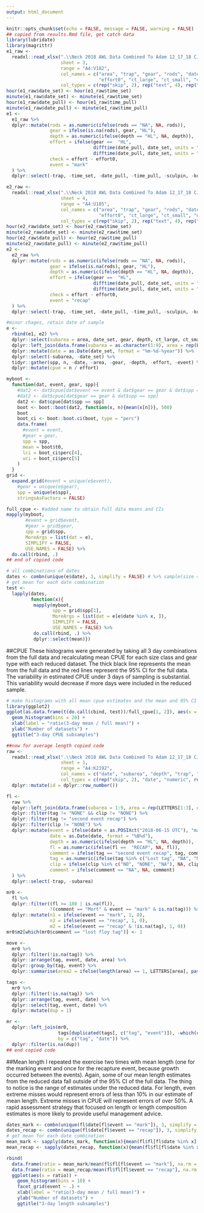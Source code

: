 ```yaml
---
output: html_document
---
```


```r
knitr::opts_chunk$set(echo = FALSE, message = FALSE, warning = FALSE)
## copied from results.Rmd file, get catch data
library(lubridate)
library(magrittr)
e1_raw <- 
  readxl::read_xlsx(".\\Neck 2018 AWL Data Combined To Adam 12_17_18 CJS Edits 1_23_19.xlsx",
                    sheet = 3,
                    range = "A4:V182",
                    col_names = c("area", "trap", "gear", "rods", "date_set", "date_pull", "time_set", "time_pull", "depth",
                                  "effort0", "ct_large", "ct_small", "dv", "coho", "sculpin", "kok", "sb", "comment"),
                    col_types = c(rep("skip", 2), rep("text", 4), rep("date", 4), "text", rep("skip", 2), rep("numeric", 8), "text"))
hour(e1_raw$date_set) <- hour(e1_raw$time_set)
minute(e1_raw$date_set) <- minute(e1_raw$time_set)
hour(e1_raw$date_pull) <- hour(e1_raw$time_pull)
minute(e1_raw$date_pull) <- minute(e1_raw$time_pull)
e1 <- 
  e1_raw %>% 
  dplyr::mutate(rods = as.numeric(ifelse(rods == "NA", NA, rods)),
                gear = ifelse(is.na(rods), gear, "HL"),
                depth = as.numeric(ifelse(depth == "HL", NA, depth)),
                effort = ifelse(gear ==  "HL", 
                                difftime(date_pull, date_set, units = "mins") * rods,
                                difftime(date_pull, date_set, units = "mins")),
                check = effort - effort0,
                event = "mark"
  ) %>%
  dplyr::select(-trap, -time_set, -date_pull, -time_pull, -sculpin, -kok, -sb)

e2_raw <- 
  readxl::read_xlsx(".\\Neck 2018 AWL Data Combined To Adam 12_17_18 CJS Edits 1_23_19.xlsx",
                    sheet = 4,
                    range = "A4:U185",
                    col_names = c("area", "trap", "gear", "rods", "date_set", "date_pull", "time_set", "time_pull", "depth",
                                  "effort0", "ct_large", "ct_small", "dv", "coho", "sculpin", "kok", "sb", "comment"),
                    col_types = c(rep("skip", 2), rep("text", 4), rep("date", 4), "text", "skip", rep("numeric", 8), "text"))
hour(e2_raw$date_set) <- hour(e2_raw$time_set)
minute(e2_raw$date_set) <- minute(e2_raw$time_set)
hour(e2_raw$date_pull) <- hour(e2_raw$time_pull)
minute(e2_raw$date_pull) <- minute(e2_raw$time_pull)
e2 <- 
  e2_raw %>% 
  dplyr::mutate(rods = as.numeric(ifelse(rods == "NA", NA, rods)),
                gear = ifelse(is.na(rods), gear, "HL"),
                depth = as.numeric(ifelse(depth == "HL", NA, depth)),
                effort = ifelse(gear ==  "HL", 
                                difftime(date_pull, date_set, units = "mins") * rods,
                                difftime(date_pull, date_set, units = "mins")),
                check = effort - effort0,
                event = "recap"
  ) %>%
  dplyr::select(-trap, -time_set, -date_pull, -time_pull, -sculpin, -kok, -sb)

#minor chages, retain date of sample
e <-
  rbind(e1, e2) %>%
  dplyr::select(subarea = area, date_set, gear, depth, ct_large, ct_small, dv, coho, effort, event) %>%
  dplyr::left_join(data.frame(subarea = as.character(1:9), area = rep(LETTERS[1:3], each = 3), stringsAsFactors = FALSE), by = "subarea") %>%
  dplyr::mutate(date = as.Date(date_set, format = "%m-%d-%year")) %>%
  dplyr::select(-subarea, -date_set) %>%
  tidyr::gather(spp, n, -date, -area, -gear, -depth, -effort, -event) %>%
  dplyr::mutate(cpue = n / effort)

myboot <-
  function(dat, event, gear, spp){
    #dat2 <- dat$cpue[dat$event == event & dat$gear == gear & dat$spp == spp]
    #dat2 <- dat$cpue[dat$gear == gear & dat$spp == spp]
    dat2 <- dat$cpue[dat$spp == spp]
    boot <- boot::boot(dat2, function(x, n){mean(x[n])}, 500)
    boot
    boot_ci <- boot::boot.ci(boot, type = "perc")
    data.frame(
      #event = event,
      #gear = gear,
      spp = spp,
      mean = boot$t0,
      lci = boot_ci$perc[4],
      uci = boot_ci$perc[5]
    )
  }
grid <-
  expand.grid(#event = unique(e$event),
    #gear = unique(e$gear),
    spp = unique(e$spp),
    stringsAsFactors = FALSE)

full_cpue <- #added name to obtain full data means and CIs
mapply(myboot,
       #event = grid$event,
       #gear = grid$gear,
       spp = grid$spp,
       MoreArgs = list(dat = e),
       SIMPLIFY = FALSE,
       USE.NAMES = FALSE) %>%
  do.call(rbind, .)
## end of copied code

# all combinations of dates
dates <- combn(unique(e$date), 3, simplify = FALSE) # %>% sample(size = 1000, replace = FALSE)
# get mean for each date combination
test <- 
  lapply(dates, 
         function(x){
          mapply(myboot,
                 spp = grid$spp[1],
                 MoreArgs = list(dat = e[e$date %in% x, ]),
                 SIMPLIFY = FALSE,
                 USE.NAMES = FALSE) %>%
          do.call(rbind, .) %>%
          dplyr::select(mean)})
```

##CPUE
These histograms were generated by taking all 3 day combinations from the full data and recalculating mean CPUE for each size class and gear type with each reduced dataset. The thick black line represents the mean from the full data and the red lines represent the 95% CI for the full data. The variability in estimated CPUE under 3 days of sampling is substantial. This variability would decrease if more days were included in the reduced sample.
  
```r
# make histograms with all mean cpue estimates and the mean and 95% CI from the full dataset as reference.
library(ggplot2)
ggplot(as.data.frame(t(do.call(cbind, test))/full_cpue[1, 2]), aes(x = V1)) + 
  geom_histogram(bins = 20) +
  xlab(label = "ratio(3-day mean / full mean)") +
  ylab("Number of datasets") +
  ggtitle("3-day CPUE subsamples")
```

```r
##now for average length copied code
raw <- 
  readxl::read_xlsx(".\\Neck 2018 AWL Data Combined To Adam 12_17_18 CJS Edits 1_23_19.xlsx",
                    sheet = 1,
                    range = "A4:K2192",
                    col_names = c("date", "subarea", "depth", "trap", "gear", "fl", "tag", "clip", "comment"),
                    col_types = c(rep("skip", 2), "date", "numeric", rep("text", 7))) %>%
  dplyr::mutate(id = dplyr::row_number())

fl <- 
  raw %>% 
  dplyr::left_join(data.frame(subarea = 1:9, area = rep(LETTERS[1:3], each = 3)), by = "subarea") %>%
  dplyr::filter(tag != "NONE" && clip != "NONE") %>%
  dplyr::filter(tag != "second event recap") %>%
  dplyr::filter(clip != "NONE") %>%
  dplyr::mutate(event = ifelse(date < as.POSIXct("2018-06-15 UTC"), "mark", "recap"),
                date = as.Date(date, format = "%B%d"),
                depth = as.numeric(ifelse(depth == "HL", NA, depth)),
                fl = as.numeric(ifelse(fl ==  "RECAP", NA, fl)),
                comment = ifelse(tag == "second event recap", tag, comment),
                tag = as.numeric(ifelse(tag %in% c("Lost tag", "NA", "NONE", "second event recap"), NA, tag)),
                clip = ifelse(clip %in% c("NO", "NONE", "NA"), NA, clip),
                comment = ifelse(comment == "NA", NA, comment)
  ) %>%
  dplyr::select(-trap, -subarea)

mr0 <- 
  fl %>%
  dplyr::filter((fl >= 180 | is.na(fl)),
                !(comment == "Mort" & event == "mark" & is.na(tag))) %>%
  dplyr::mutate(n1 = ifelse(event == "mark", 1, 0),
                n2 = ifelse(event == "recap", 1, 0),
                m2 = ifelse(event == "recap" & !is.na(tag), 1, 0))
mr0$m2[which(mr0$comment == "lost floy tag")] <- 1

move <-
  mr0 %>% 
  dplyr::filter(!is.na(tag)) %>%
  dplyr::arrange(tag, event, date, area) %>% 
  dplyr::group_by(tag, event) %>% 
  dplyr::summarise(area2 = ifelse(length(area) == 1, LETTERS[area], paste0(area, collapse = "")))

tags <- 
  mr0 %>%
  dplyr::filter(!is.na(tag)) %>%
  dplyr::arrange(tag, event, date) %>%
  dplyr::select(tag, event, date) %>%
  dplyr::mutate(dup = 1)

mr <-
  dplyr::left_join(mr0, 
                   tags[duplicated(tags[, c("tag", "event")]), -which(colnames(tags) == "event")], 
                   by = c("tag", "date")) %>%
  dplyr::filter(is.na(dup))
## end copied code
```

##Mean length
I repeated the exercise two times with mean length (one for the marking event and once for the recapture event, because growth occurred between the events). Again, some of our mean length estimates from the reduced data fall outside of the 95% CI of the full data. The thing to notice is the range of estimates under the reduced data. For length, even extreme misses would represent errors of less than 10% in our estimate of mean length. Extreme misses in CPUE will represent errors of over 50%. A rapid assessment strategy that focused on length or length composition estimates is more likely to provide useful management advice.
  
```r
dates_mark <- combn(unique(fl$date[fl$event == "mark"]), 3, simplify = FALSE)
dates_recap <- combn(unique(fl$date[fl$event == "recap"]), 3, simplify = FALSE)
# get mean for each date combination
mean_mark <- sapply(dates_mark, function(x){mean(fl$fl[fl$date %in% x], na.rm = TRUE)})
mean_recap <- sapply(dates_recap, function(x){mean(fl$fl[fl$date %in% x], na.rm = TRUE)})

rbind(
  data.frame(ratio = mean_mark/mean(fl$fl[fl$event == "mark"], na.rm = TRUE), event = "Marking Event"),
  data.frame(ratio = mean_recap/mean(fl$fl[fl$event == "recap"], na.rm = TRUE), event = "Recapture Event")) %>%
  ggplot(aes(x = ratio)) +
    geom_histogram(bins = 10) +
    facet_grid(event ~ .) +
    xlab(label = "ratio(3-day mean / full mean)") +
    ylab("Number of datasets") +
    ggtitle("3-day length subsamples")
  
```